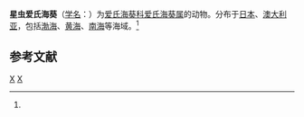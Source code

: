 {{Speciesbox
| taxon = Edwardsia sipunculoides
| authority = (Stimpson, 1855)<ref name='id9760'>{{cite web| url =http://www.bioinfo.cn/db05/BjdwSpecies.php?action=view&id=9760| title =星虫爱氏海葵| work =《中国动物物种编目数据库》| publisher =中国科学院微生物研究所| author =中国科学院动物研究所| accessdate =2009-04-16| deadurl =yes| archiveurl =https://web.archive.org/web/20160305074835/http://www.bioinfo.cn/db05/BjdwSpecies.php?action=view&id=9760| archivedate =2016-03-05}}</ref><ref>{{cite web|url=http://www.marinespecies.org/aphia.php?p=taxdetails&id=158241|title=Edwardsia sipunculoides (Stimpson, 1853)|website=WoRMS - World Register of Marine Species|language=en|access-date=2019-02-09|archive-date=2019-02-09|archive-url=https://web.archive.org/web/20190209193423/http://www.marinespecies.org/aphia.php?p=taxdetails&id=158241|dead-url=no}}</ref>
}}

'''星虫爱氏海葵'''（[[学名|学名]]：{{lang|la|''Edwardsia sipunculoides''}}）为[[爱氏海葵科|爱氏海葵科]][[爱氏海葵属|爱氏海葵属]]的动物。分布于[[日本|日本]]、[[澳大利亚|澳大利亚]]，包括[[渤海|渤海]]、[[黄海|黄海]]、[[南海|南海]]等海域。<ref name='id9760'/>

== 参考文献 ==
{{reflist}}

{{Taxonbar|from=Q2003018}}

[[Category:爱氏海葵属|X]]
[[Category:_1855年描述的动物|X]]